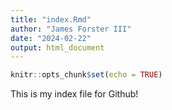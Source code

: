 ```yaml
---
title: "index.Rmd"
author: "James Forster III"
date: "2024-02-22"
output: html_document
---
```


```r
knitr::opts_chunk$set(echo = TRUE)
```

This is my index file for Github! 
